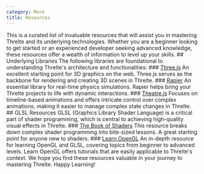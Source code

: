 ```yaml
---
category: More
title: Resources
---
```


This is a curated list of invaluable resources that will assist you in mastering Threlte and its
underlying technologies. Whether you are a beginner looking to get started or an experienced
developer seeking advanced knowledge, these resources offer a wealth of information to level up your
skills. ## Underlying Libraries The following libraries are foundational to understanding Threlte's
architecture and functionalities: ### [Three.js](https://threejs.org/) An excellent starting point
for 3D graphics on the web. Three.js serves as the backbone for rendering and creating 3D scenes in
Threlte. ### [Rapier](https://www.rapier.rs/) An essential library for real-time physics
simulations. Rapier helps bring your Threlte projects to life with dynamic interactions. ###
[Theatre.js](https://www.theatrejs.com/) Focuses on timeline-based animations and offers intricate
control over complex animations, making it easier to manage complex state changes in Threlte. ##
GLSL Resources GLSL (Graphics Library Shader Language) is a critical part of shader programming,
which is central to achieving high-quality visual effects in Threlte. ### [The Book of
Shaders](https://thebookofshaders.com/) This resource breaks down complex shader programming into
bite-sized lessons. A great starting point for anyone new to shaders. ### [Learn
OpenGL](https://learnopengl.com/) An in-depth resource for learning OpenGL and GLSL, covering topics
from beginner to advanced levels. Learn OpenGL offers tutorials that are easily applicable to
Threlte's context. We hope you find these resources valuable in your journey to mastering Threlte.
Happy Learning!
